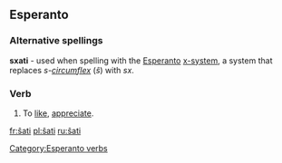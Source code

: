 ==Esperanto==

===Alternative spellings===
'''sxati''' - used when spelling with the [[Esperanto]] [[w:Esperanto_orthography|x-system]], a system that replaces ''s-[[circumflex]]'' (''ŝ'') with ''sx''.

===Verb===
{{eo-verb|ŝat}}

# To [[like]], [[appreciate]].

[[Category:Esperanto verbs]]

[[fr:ŝati]]
[[pl:ŝati]]
[[ru:ŝati]]